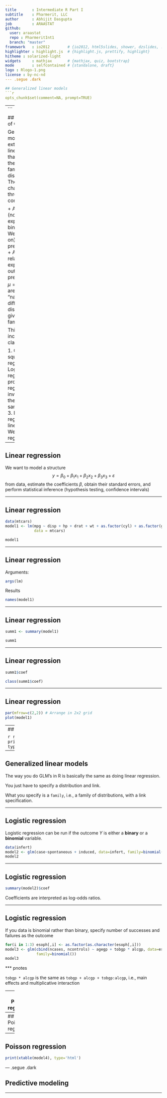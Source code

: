 ```yaml
---
title       : Intermediate R Part I
subtitle    : Pharmerit, LLC
author      : Abhijit Dasgupta
job         : ARAASTAT
github:
  user: araastat
  repo : PharmeritInt1
  branch: "master"
framework   : io2012        # {io2012, html5slides, shower, dzslides, ...}
highlighter : highlight.js  # {highlight.js, prettify, highlight}
hitheme : solarized-light
widgets     : mathjax       # {mathjax, quiz, bootstrap}
mode        : selfcontained # {standalone, draft}
logo : Rlogo-1.png
license : by-nc-nd
--- .segue .dark

## Generalized linear models
```r
opts_chunk$set(comment=NA, prompt=TRUE)

```


---
```


## A quick review of GLMs

Generalized linear models are extensions of linear models, that are based on the exponential
family of distributions. They are characterized by three components:

+ A distribution (normal/Gaussian, exponential, binomial, Poisson, Weibull, and so on)
+ A linear predictor $\eta = X\beta$
+ A _link function_ relating the expected outcome to the predictor: $E(Y) = \mu = g^{-1}(\eta)$. There are standard or "natural" links for different distributions, giving rise to familiar models

This framework includes several classical models:

1. Ordinary least squares / linear regression
2. Logistic regression (Note, probit and tobit regressions involve changing the link, but in the same framework)
3. Poisson regression / log-linear models
4. Weibull regression

---

## Linear regression

We want to model a structure
$$
y = \beta_0 + \beta_1 x_1 + \beta_2 x_2 + \beta_3 x_3 + \varepsilon
$$
from data, estimate the coefficients $\beta$, obtain their standard errors, and
perform statistical inference (hypothesis testing, confidence intervals)

---

## Linear regression

```r
data(mtcars)
model1 <- lm(mpg ~ disp + hp + drat + wt + as.factor(cyl) + as.factor(gear),
             data = mtcars)
```
```r
model1
```

---

## Linear regression

Arguments:
```r
args(lm)
```

Results
```r
names(model1)
```

---

## Linear regression

```r
summ1 <- summary(model1)
```
```r
summ1
```

---

## Linear regression

```r
summ1$coef
```
```r
class(summ1$coef)
```

---

## Linear regression
```r
par(mfrow=c(2,2)) # Arrange in 2x2 grid
plot(model1)
```

---
## Linear regression


```r
require(xtable)
print(xtable(model1), type='html')
```

---

## Generalized linear models

The way you do GLM's in R is basically the same as doing linear regression.

You just have to specify a distribution and link.

What you specify is a `family`, i.e., a family of distributions, with a link specification.

---

## Logistic regression

Logistic regression can be run if the outcome _Y_ is either a __binary__ or a 
__binomial__ variable.

```r
data(infert)
model2 <- glm(case~spontaneous + induced, data=infert, family=binomial())
model2
```

---

## Logistic regression

```r
summary(model2)$coef
```
Coefficients are interpreted as log-odds ratios.

---

## Logistic regression

If you data is binomial rather than binary, specify number of successes and failures as the outcome

```r
for(i in 1:3) esoph[,i] <- as.factor(as.character(esoph[,i]))
model3 <- glm(cbind(ncases, ncontrols) ~ agegp + tobgp * alcgp, data=esoph,
              family=binomial())
model3
```

*** pnotes


`tobgp * alcgp` is the same as `tobgp + alcgp + tobgp:alcgp`, i.e., main effects 
 and multiplicative interaction

---
## Poisson regression

```r
counts <- c(18,17,15,20,10,20,25,13,12)
outcome <- gl(3,1,9)
treatment <- gl(3,3)
d.AD <- data.frame(treatment, outcome, counts)
model4 <- glm(counts ~ outcome + treatment, family = poisson())
model4
```

---
## Poisson regression
```r
summary(model4)$coef
```
Coefficients are interpreted as log-ratios.

---
## Poisson regression
```r
print(xtable(model4), type='html')
```

--- .segue .dark

## Predictive modeling

---
